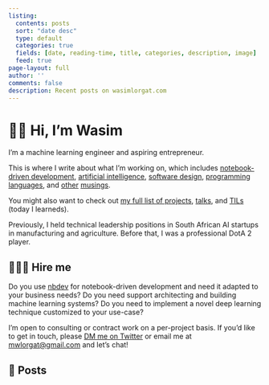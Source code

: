 ```yaml
---
listing:
  contents: posts
  sort: "date desc"
  type: default
  categories: true
  fields: [date, reading-time, title, categories, description, image]
  feed: true
page-layout: full
author: ''
comments: false
description: Recent posts on wasimlorgat.com
---
```


# 👋🏽 Hi, I'm Wasim

I'm a machine learning engineer and aspiring entrepreneur.

This is where I write about what I'm working on, which includes [notebook-driven development](/posts/notebook-best-practices.qmd), [artificial intelligence](/posts/math-of-diffusion.qmd), [software design](/posts/editor.qmd), [programming languages](/posts/fastai-array-programming-day-1.ipynb), and [other](/posts/doing-important-work.qmd) [musings](/posts/hats.qmd).

You might also want to check out [my full list of projects](/projects.qmd), [talks](/talks/index.qmd), and [TILs](/tils/index.qmd) (today I learneds).

Previously, I held technical leadership positions in South African AI startups in manufacturing and agriculture. Before that, I was a professional DotA 2 player.

## 👨🏽‍💻 Hire me

Do you use [nbdev](https://nbdev.fast.ai/) for notebook-driven development and need it adapted to your business needs? Do you need support architecting and building machine learning systems? Do you need to implement a novel deep learning technique customized to your use-case?

I'm open to consulting or contract work on a per-project basis. If you'd like to get in touch, please [DM me on Twitter](https://twitter.com/wasimlorgat) or email me at [mwlorgat@gmail.com](mailto:mwlorgat@gmail.com){data-analytics='"Consulting: Click"'} and let's chat!

## 📮 Posts

[Mastodon verification](https://sigmoid.social/@seem){rel="me" style="display: none"}
